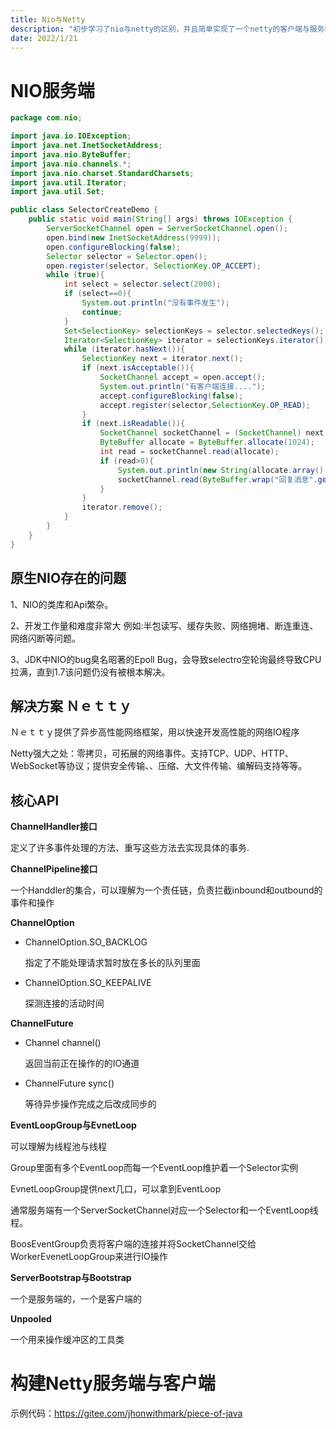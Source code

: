 ```yaml
---
title: Nio与Netty
description: "初步学习了nio与netty的区别，并且简单实现了一个netty的客户端与服务端通信"
date: 2022/1/21
---
```


# NIO服务端

```java
package com.nio;

import java.io.IOException;
import java.net.InetSocketAddress;
import java.nio.ByteBuffer;
import java.nio.channels.*;
import java.nio.charset.StandardCharsets;
import java.util.Iterator;
import java.util.Set;

public class SelectorCreateDemo {
    public static void main(String[] args) throws IOException {
        ServerSocketChannel open = ServerSocketChannel.open();
        open.bind(new InetSocketAddress(9999));
        open.configureBlocking(false);
        Selector selector = Selector.open();
        open.register(selector, SelectionKey.OP_ACCEPT);
        while (true){
            int select = selector.select(2000);
            if (select==0){
                System.out.println("没有事件发生");
                continue;
            }
            Set<SelectionKey> selectionKeys = selector.selectedKeys();
            Iterator<SelectionKey> iterator = selectionKeys.iterator();
            while (iterator.hasNext()){
                SelectionKey next = iterator.next();
                if (next.isAcceptable()){
                    SocketChannel accept = open.accept();
                    System.out.println("有客户端连接....");
                    accept.configureBlocking(false);
                    accept.register(selector,SelectionKey.OP_READ);
                }
                if (next.isReadable()){
                    SocketChannel socketChannel = (SocketChannel) next.channel();
                    ByteBuffer allocate = ByteBuffer.allocate(1024);
                    int read = socketChannel.read(allocate);
                    if (read>0){
                        System.out.println(new String(allocate.array(),0,read, StandardCharsets.UTF_8));
                        socketChannel.read(ByteBuffer.wrap("回复消息".getBytes(StandardCharsets.UTF_8)));
                    }
                }
                iterator.remove();
            }
        }
    }
}
```

## 原生NIO存在的问题

1、NIO的类库和Api繁杂。

2、开发工作量和难度非常大 例如:半包读写、缓存失败、网络拥堵、断连重连、网络闪断等问题。

3、JDK中NIO的bug臭名昭著的Epoll Bug，会导致selectro空轮询最终导致CPU拉满，直到1.7该问题仍没有被根本解决。

## 解决方案 Ｎｅｔｔｙ

Ｎｅｔｔｙ提供了异步高性能网络框架，用以快速开发高性能的网络IO程序

Netty强大之处：零拷贝，可拓展的网络事件。支持TCP、UDP、HTTP、WebSocket等协议；提供安全传输、、压缩、大文件传输、编解码支持等等。

## 核心API

**ChannelHandler接口**

定义了许多事件处理的方法、重写这些方法去实现具体的事务.

**ChannelPipeline接口**

一个Handdler的集合，可以理解为一个责任链，负责拦截inbound和outbound的事件和操作

**ChannelOption**

- ChannelOption.SO_BACKLOG

  指定了不能处理请求暂时放在多长的队列里面

- ChannelOption.SO_KEEPALIVE

  探测连接的活动时间

**ChannelFuture**

- Channel channel()

  返回当前正在操作的的IO通道

- ChannelFuture sync()

  等待异步操作完成之后改成同步的

**EventLoopGroup与EvnetLoop**

可以理解为线程池与线程

Group里面有多个EventLoop而每一个EventLoop维护着一个Selector实例

EvnetLoopGroup提供next几口，可以拿到EventLoop

通常服务端有一个ServerSocketChannel对应一个Selector和一个EventLoop线程。

BoosEventGroup负责将客户端的连接并将SocketChannel交给WorkerEvenetLoopGroup来进行IO操作

**ServerBootstrap与Bootstrap**

一个是服务端的，一个是客户端的

**Unpooled**

一个用来操作缓冲区的工具类

# 构建Netty服务端与客户端

示例代码：https://gitee.com/jhonwithmark/piece-of-java
